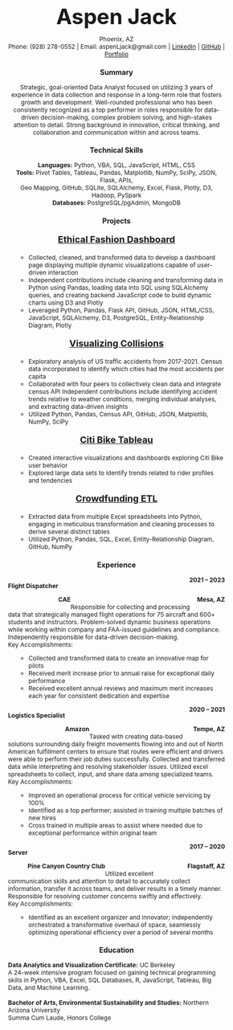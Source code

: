 <!-- ![](Resume.jpg){fig-align="center" width=1000}
<br>
<br>
![](Resume_2.jpg){fig-align="center" width=1000} -->
<style>
    body {
    font-family: 'Montserrat' sans-serif;
    text-align: center;
    margin-top: 50px;
    font-size: 12;
  }
</style>
<p style="display:inline; font-size: 42px; font-weight: bold">Aspen Jack</p>
Phoenix, AZ <br>
Phone: (928) 278-0552 | Email: aspenLjack@gmail.com
| [LinkedIn](https://www.linkedin.com/in/aspenjack/) | [GitHub](https://github.com/aspenjack)
| [Portfolio](portfolio.qmd) <br>

### Summary
Strategic, goal-oriented Data Analyst focused on utilizing 3 years of experience in data collection and response in a long-term role that fosters growth and development. Well-rounded professional who has been consistently recognized as a top performer in roles responsible for data-driven decision-making, complex problem solving, and high-stakes attention to detail. Strong background in innovation, critical thinking, and collaboration and communication within and across teams.

### Technical Skills
**Languages:** Python, VBA, SQL, JavaScript, HTML, CSS <br>
**Tools:** Pivot Tables, Tableau, Pandas, Matplotlib, NumPy, SciPy, JSON, Flask, APIs, <br> Geo Mapping, GitHub, SQLite, SQLAlchemy, Excel, Flask, Plotly, D3, Hadoop, PySpark <br>
**Databases:** PostgreSQL/pgAdmin, MongoDB

### Projects
<p style="text-align: center; font-size:18px">**[Ethical Fashion Dashboard](https://bit.ly/ethical-fashion-dashboard)** <br> </p>
<ul style="text-align: left;">
- Collected, cleaned, and transformed data to develop a dashboard page displaying multiple dynamic visualizations capable of user-driven interaction <br>
- Independent contributions include cleaning and transforming data in Python using Pandas, loading data into SQL using SQLAlchemy queries, and creating backend JavaScript code to build dynamic charts using D3 and Plotly <br>
- Leveraged Python, Pandas, Flask API, GitHub, JSON, HTML/CSS, JavaScript, SQLAlchemy, D3, PostgreSQL, Entity-Relationship Diagram, Plotly </ul>

<p style="text-align: center; font-size:18px">**[Visualizing Collisions](https://bit.ly/visualizing-collisions)**<br> </p>
<ul style="text-align: left;">
- Exploratory analysis of US traffic accidents from 2017-2021. Census data incorporated to identify which cities had the most accidents per capita <br>
- Collaborated with four peers to collectively clean data and integrate census API
Independent contributions include identifying accident trends relative to weather conditions, merging individual analyses, and extracting data-driven insights <br>
- Utilized Python, Pandas, Census API, GitHub, JSON, Matplotlib, NumPy, SciPy </ul>

<p style="text-align: center; font-size:18px">**[Citi Bike Tableau](https://bit.ly/citi-bike-tableau)**<br> </p>
<ul style="text-align: left;">
- Created interactive visualizations and dashboards exploring Citi Bike user behavior <br>
- Explored large data sets to identify trends related to rider profiles and tendencies </ul>

<p style="text-align: center; font-size:18px">**[Crowdfunding ETL](https://aspenjack.github.io/Crowdfunding-ETL/)**<br> </p>
<ul style="text-align: left">
- Extracted data from multiple Excel spreadsheets into Python, engaging in meticulous transformation and cleaning processes to derive several distinct tables <br>
- Utilized Python, Pandas, SQL, Excel, Entity-Relationship Diagram, GitHub, NumPy </ul>

### Experience
<p style="text-align:left; float: left">**Flight Dispatcher**</p>
<p style="text-align:right" >**2021 – 2023**</p>
<p style="text-align:left; float:left">**CAE**</p> 
<p style="text-align:right; float:right" >**Mesa, AZ**</p> <br>

<p style="text-align:left">Responsible for collecting and processing data that strategically managed flight operations for 75 aircraft and 600+ students and instructors. Problem-solved dynamic business operations while working within company and FAA-issued guidelines and compliance. Independently responsible for data-driven decision-making. <br>
Key Accomplishments: </p>
<ul style="text-align: left;">
- Collected and transformed data to create an innovative map for pilots <br>
- Received merit increase prior to annual raise for exceptional daily performance <br>
- Received excellent annual reviews and maximum merit increases each year for consistent dedication and expertise </ul>

<p style="text-align:left; float: left">**Logistics Specialist**</p>
<p style="text-align:right" >**2020 – 2021**</p>
<p style="text-align:left; float:left">**Amazon**</p> 
<p style="text-align:right; float:right" >**Tempe, AZ**</p> <br>

<p style="text-align:left">
Tasked with creating data-based solutions surrounding daily freight movements flowing into and out of North American fulfillment centers to ensure that routes were efficient and drivers were able to perform their job duties successfully. Collected and transferred data while interpreting and resolving stakeholder issues. Utilized excel spreadsheets to collect, input, and share data among specialized teams.<br>
Key Accomplishments: </p>
<ul style="text-align: left;">
- Improved an operational process for critical vehicle servicing by 100% <br>
- Identified as a top performer; assisted in training multiple batches of new hires <br>
- Cross trained in multiple areas to assist where needed due to exceptional performance within original team </ul>

<p style="text-align:left; float: left">**Server**</p>
<p style="text-align:right" >**2017 – 2020**</p>
<p style="text-align:left; float:left">**Pine Canyon Country Club**</p> 
<p style="text-align:right; float:right" >**Flagstaff, AZ**</p> <br>

<p style="text-align:left">
Utilized excellent communication skills and attention to detail to accurately collect information, transfer it across teams, and deliver results in a timely manner. Responsible for resolving customer concerns swiftly and effectively. <br> Key Accomplishments: </p>
<ul style="text-align: left;">
- Identified as an excellent organizer and innovator; independently orchestrated a transformative overhaul of space, seamlessly optimizing operational efficiency over a period of several months </ul>

### Education

<p style="text-align:left">**Data Analytics and Visualization Certificate:** UC Berkeley <br>
A 24-week intensive program focused on gaining technical programming skills in Python, VBA, Excel, SQL Databases, R, JavaScript, Tableau, Big Data, and Machine Learning. <br><br>
**Bachelor of Arts, Environmental Sustainability and Studies:** Northern Arizona University <br>
Summa Cum Laude, Honors College </p>